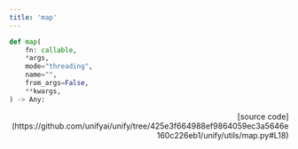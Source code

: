 ```yaml
---
title: 'map'
---
```


```python
def map(
    fn: callable,
    *args,
    mode="threading",
    name="",
    from_args=False,
    **kwargs,
) -> Any:
```

<p align="right">[source code](https://github.com/unifyai/unify/tree/425e3f664988ef9864059ec3a5646e160c226eb1/unify/utils/map.py#L18)</p>

